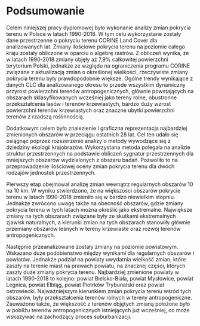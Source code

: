 # Podsumowanie {#podsumowanie}

Celem niniejszej pracy dyplomowej było wykonanie analizy zmian pokrycia terenu w Polsce w latach 1990-2018.
W tym celu wykorzystane zostały dane przestrzenne o pokryciu terenu CORINE Land Cover dla analizowanych lat.
Zmiany ilościowe pokrycia terenu na poziomie całego kraju zostały obliczone w oparciu o algebrę rastrów.
Z obliczeń wynika, że w latach 1990-2018 zmiany objęły aż 7,9% całkowitej powierzchni terytorium Polski, jednakże ze względu na ograniczenia programu CORINE związane z aktualizacją zmian o określonej wielkości, rzeczywiste zmiany pokrycia terenu były prawdopodobnie większe.
Ogólne trendy wynikające z danych CLC dla analizowanego okresu to przede wszystkim dynamiczny przyrost powierzchni terenów antropogenicznych, głównie powstających na obszarach sklasyfikowanych wcześniej jako tereny rolne, obustronne przekształcenia lasów i terenów krzewiastych, bardzo duży wzrost powierzchni terenów krzewiastych oraz znaczne ubytki powierzchni terenów z rzadszą roślinnością.

Dodatkowym celem było znalezienie i graficzna reprezentacja najbardziej zmienionych obszarów w przeciągu ostatnich 28 lat.
Cel ten udało się osiągnąć poprzez rozszerzenie analizy o metody wywodzące się z dziedziny ekologii krajobrazów. Wykorzystana metoda polegała na analizie struktur przestrzennych na podstawie obliczeń sygnatur przestrzennych dla mniejszych obszarów wydzielonych z obszaru badań.
Pozwoliło to na przeprowadzenie ilościowej oceny zmian pokrycia terenu dla dwóch rodzajów jednostek przestrzennych.

Pierwszy etap obejmował analizę zmian wewnątrz regularnych obszarów 10 na 10 km.
W wyniku stwierdzono, że na większości obszarów pokrycie terenu w latach 1990-2018 zmieniło się w bardzo niewielkim stopniu.
Jednakże zwrócono uwagę także na obecność obszarów, gdzie zmiany pokrycia terenu w tych latach można określić jako ekstremalne.
Największe zmiany na tych obszarach związane były ze skutkami ekstremalnych zjawisk naturalnych, a kierunki zmian na tych obszarach stanowiły głównie przemiany obszarów leśnych w tereny krzewiaste oraz rozwój terenów antropogenicznych.

Następnie przeanalizowane zostały zmiany na poziomie powiatowym.
Wskazano duże podobieństwo między wynikami dla regularnych obszarów i powiatów.
Jednakże podział na powiaty uwydatnia wielkość zmian, które zaszły na terenie miast na prawach powiatu, na znacznej części, których zaszły duże zmiany pokrycia terenu.
Najbardziej zmienione powiaty w latach 1990-2018 to kolejno: powiat Bielsko-Biała, powiat Mysłowice, powiat Legnica, powiat Elbląg, powiat Piotrków Trybunalski oraz powiat ostrowiecki.
Najważniejszym kierunkiem zmian pokrycia terenu wśród tych obszarów, były przekształcenia terenów rolnych w tereny antropogeniczne.
Zauważono także, że większość z terenów objętych zmianą położone było w pobliżu terenów antropogenicznych istniejących już wcześniej, co może wskazywać na zachodzący proces suburbanizacji.
